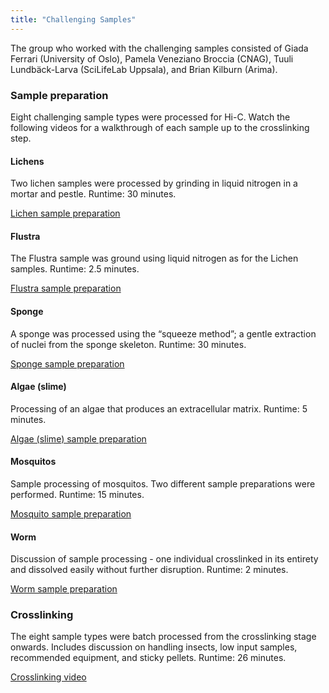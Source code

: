 ```yaml
---
title: "Challenging Samples"
---
```


The group who worked with the challenging samples consisted of Giada Ferrari (University of Oslo), Pamela Veneziano Broccia (CNAG), Tuuli Lundbäck-Larva (SciLifeLab Uppsala), and Brian Kilburn (Arima).


### Sample preparation

Eight challenging sample types were processed for Hi-C. Watch the following videos for a walkthrough of each sample up to the crosslinking step.

#### Lichens
Two lichen samples were processed by grinding in liquid nitrogen in a mortar and pestle. Runtime: 30 minutes.

[Lichen sample preparation](https://drive.google.com/file/d/10vvxCbuUXYkl43Tt9D483SS9isQ-9441/view?usp=share_link)

#### Flustra 
The Flustra sample was ground using liquid nitrogen as for the Lichen samples. Runtime: 2.5 minutes.

[Flustra sample preparation](https://drive.google.com/file/d/1v8DSWBrhU8NNgiDm-3rYNXDbO0l33MFR/view?usp=share_link)

#### Sponge
A sponge was processed using the "squeeze method"; a gentle extraction of nuclei from the sponge skeleton. Runtime: 30 minutes.

[Sponge sample preparation](https://drive.google.com/file/d/14DmAF65XEfB6XBdYzaPNCelA5CfpvNSZ/view?usp=share_link)

#### Algae (slime)
Processing of an algae that produces an extracellular matrix. Runtime: 5 minutes.

[Algae (slime) sample preparation](https://drive.google.com/file/d/1uL4Q_-f0gJJGnWvizKlr6YFjKHVIhUP9/view?usp=share_link)

#### Mosquitos
Sample processing of mosquitos. Two different sample preparations were performed. Runtime: 15 minutes.

[Mosquito sample preparation](https://drive.google.com/file/d/1gUEevdf9zuzoFJgb0fo7peU90ye_a_Ax/view?usp=share_link)

#### Worm
Discussion of sample processing - one individual crosslinked in its entirety and dissolved easily without further disruption. Runtime: 2 minutes.

[Worm sample preparation](https://drive.google.com/file/d/1Atfg-TFXjTQ7_1RLYotdSN6le6av_PLw/view?usp=share_link)

### Crosslinking
The eight sample types were batch processed from the crosslinking stage onwards. Includes discussion on handling insects, low input samples, recommended equipment, and sticky pellets. Runtime: 26 minutes.

[Crosslinking video](https://drive.google.com/file/d/12tlHYHO2MtPhJ7fxcl_TNwtDkYU56lGv/view?usp=share_link)

